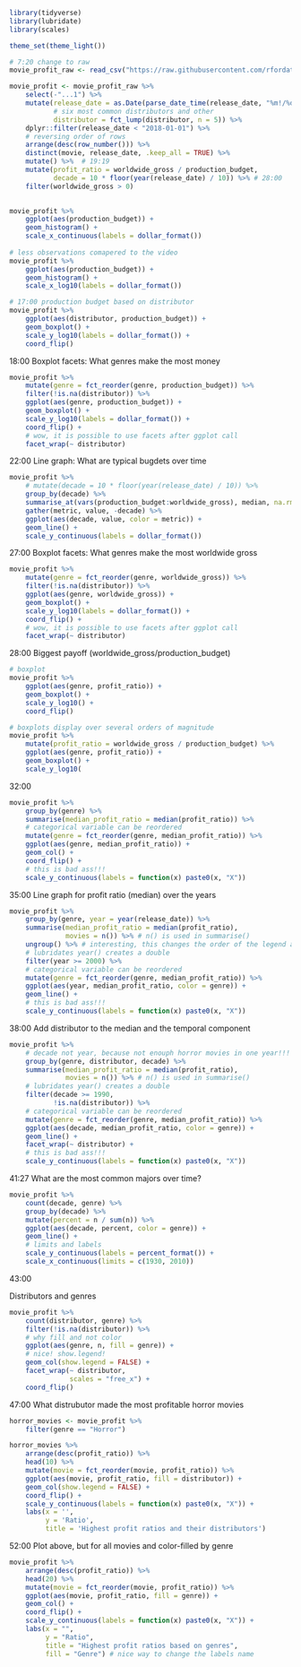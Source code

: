 ```r
library(tidyverse)
library(lubridate)
library(scales)

theme_set(theme_light())
```

```r
# 7:20 change to raw 
movie_profit_raw <- read_csv("https://raw.githubusercontent.com/rfordatascience/tidytuesday/master/data/2018/2018-10-23/movie_profit.csv")

movie_profit <- movie_profit_raw %>%   
    select(-"...1") %>% 
    mutate(release_date = as.Date(parse_date_time(release_date, "%m!/%d/%Y")),
           # six most common distributors and other
           distributor = fct_lump(distributor, n = 5)) %>% 
    dplyr::filter(release_date < "2018-01-01") %>% 
    # reversing order of rows
    arrange(desc(row_number())) %>% 
    distinct(movie, release_date, .keep_all = TRUE) %>% 
    mutate() %>%  # 19:19
    mutate(profit_ratio = worldwide_gross / production_budget,
           decade = 10 * floor(year(release_date) / 10)) %>% # 28:00
    filter(worldwide_gross > 0)
    
```

```r
movie_profit %>% 
    ggplot(aes(production_budget)) +
    geom_histogram() +
    scale_x_continuous(labels = dollar_format())
    
# less observations comapered to the video
movie_profit %>% 
    ggplot(aes(production_budget)) +
    geom_histogram() +
    scale_x_log10(labels = dollar_format())

# 17:00 production budget based on distributor
movie_profit %>% 
    ggplot(aes(distributor, production_budget)) +
    geom_boxplot() +
    scale_y_log10(labels = dollar_format()) +
    coord_flip()

```

18:00 Boxplot facets: What genres make the most money

```r
movie_profit %>% 
    mutate(genre = fct_reorder(genre, production_budget)) %>% 
    filter(!is.na(distributor)) %>% 
    ggplot(aes(genre, production_budget)) +
    geom_boxplot() +
    scale_y_log10(labels = dollar_format()) +
    coord_flip() +
    # wow, it is possible to use facets after ggplot call
    facet_wrap(~ distributor)
```

22:00 Line graph: What are typical bugdets over time

```r
movie_profit %>% 
    # mutate(decade = 10 * floor(year(release_date) / 10)) %>% 
    group_by(decade) %>% 
    summarise_at(vars(production_budget:worldwide_gross), median, na.rm = TRUE) %>% 
    gather(metric, value, -decade) %>% 
    ggplot(aes(decade, value, color = metric)) +
    geom_line() +
    scale_y_continuous(labels = dollar_format())
```

27:00 Boxplot facets: What genres make the most worldwide gross

```r
movie_profit %>% 
    mutate(genre = fct_reorder(genre, worldwide_gross)) %>% 
    filter(!is.na(distributor)) %>% 
    ggplot(aes(genre, worldwide_gross)) +
    geom_boxplot() +
    scale_y_log10(labels = dollar_format()) +
    coord_flip() +
    # wow, it is possible to use facets after ggplot call
    facet_wrap(~ distributor)
```

28:00 Biggest payoff (worldwide_gross/production_budget)

```r
# boxplot
movie_profit %>% 
    ggplot(aes(genre, profit_ratio)) +
    geom_boxplot() +
    scale_y_log10() +
    coord_flip()

# boxplots display over several orders of magnitude
movie_profit %>% 
    mutate(profit_ratio = worldwide_gross / production_budget) %>% 
    ggplot(aes(genre, profit_ratio)) +
    geom_boxplot() +
    scale_y_log10(
```

32:00

```r
movie_profit %>% 
    group_by(genre) %>% 
    summarise(median_profit_ratio = median(profit_ratio)) %>% 
    # categorical variable can be reordered
    mutate(genre = fct_reorder(genre, median_profit_ratio)) %>% 
    ggplot(aes(genre, median_profit_ratio)) +
    geom_col() +
    coord_flip() +
    # this is bad ass!!!
    scale_y_continuous(labels = function(x) paste0(x, "X"))
```

35:00 Line graph for profit ratio (median) over the years

```r
movie_profit %>% 
    group_by(genre, year = year(release_date)) %>% 
    summarise(median_profit_ratio = median(profit_ratio),
              movies = n()) %>% # n() is used in summarise()
    ungroup() %>% # interesting, this changes the order of the legend and thats all
    # lubridates year() creates a double
    filter(year >= 2000) %>% 
    # categorical variable can be reordered
    mutate(genre = fct_reorder(genre, median_profit_ratio)) %>% 
    ggplot(aes(year, median_profit_ratio, color = genre)) +
    geom_line() +
    # this is bad ass!!!
    scale_y_continuous(labels = function(x) paste0(x, "X"))
```

38:00 Add distributor to the median and the temporal component

```r
movie_profit %>% 
    # decade not year, because not enouph horror movies in one year!!!
    group_by(genre, distributor, decade) %>% 
    summarise(median_profit_ratio = median(profit_ratio),
              movies = n()) %>% # n() is used in summarise()
    # lubridates year() creates a double
    filter(decade >= 1990,
           !is.na(distributor)) %>% 
    # categorical variable can be reordered
    mutate(genre = fct_reorder(genre, median_profit_ratio)) %>% 
    ggplot(aes(decade, median_profit_ratio, color = genre)) +
    geom_line() +
    facet_wrap(~ distributor) + 
    # this is bad ass!!!
    scale_y_continuous(labels = function(x) paste0(x, "X"))
```

41:27 What are the most common majors over time?

```r
movie_profit %>% 
    count(decade, genre) %>% 
    group_by(decade) %>% 
    mutate(percent = n / sum(n)) %>% 
    ggplot(aes(decade, percent, color = genre)) +
    geom_line() +
    # limits and labels
    scale_y_continuous(labels = percent_format()) +
    scale_x_continuous(limits = c(1930, 2010))
```

43:00

Distributors and genres

```r
movie_profit %>% 
    count(distributor, genre) %>% 
    filter(!is.na(distributor)) %>% 
    # why fill and not color
    ggplot(aes(genre, n, fill = genre)) +
    # nice! show.legend!
    geom_col(show.legend = FALSE) +
    facet_wrap(~ distributor,
               scales = "free_x") +
    coord_flip()
```

47:00 What distrubutor made the most profitable horror movies

```r
horror_movies <- movie_profit %>% 
    filter(genre == "Horror")

horror_movies %>% 
    arrange(desc(profit_ratio)) %>% 
    head(10) %>% 
    mutate(movie = fct_reorder(movie, profit_ratio)) %>% 
    ggplot(aes(movie, profit_ratio, fill = distributor)) +
    geom_col(show.legend = FALSE) +
    coord_flip() +
    scale_y_continuous(labels = function(x) paste0(x, "X")) +
    labs(x = '',
         y = 'Ratio',
         title = 'Highest profit ratios and their distributors')
```

52:00 Plot above, but for all movies and color-filled by genre

```r
movie_profit %>% 
    arrange(desc(profit_ratio)) %>% 
    head(20) %>% 
    mutate(movie = fct_reorder(movie, profit_ratio)) %>% 
    ggplot(aes(movie, profit_ratio, fill = genre)) +
    geom_col() +
    coord_flip() +
    scale_y_continuous(labels = function(x) paste0(x, "X")) +
    labs(x = "",
         y = "Ratio",
         title = "Highest profit ratios based on genres",
         fill = "Genre") # nice way to change the labels name
```


